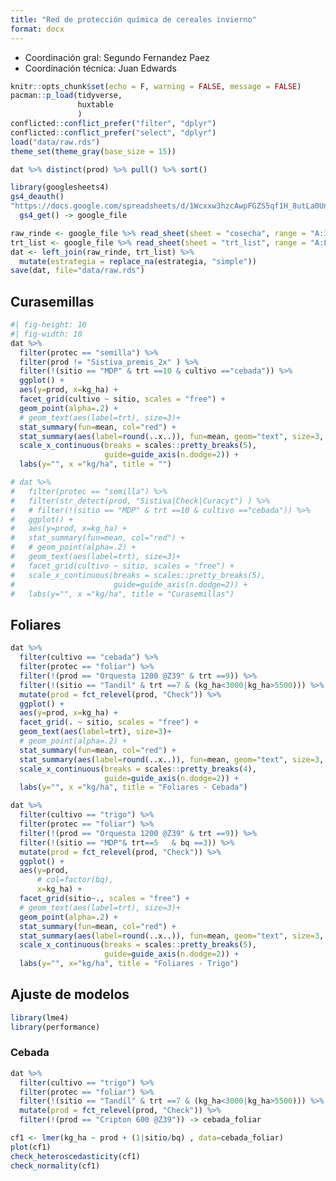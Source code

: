 ```yaml
---
title: "Red de protección química de cereales invierno"
format: docx
---
```

- Coordinación gral: Segundo Fernandez Paez
- Coordinación técnica: Juan Edwards

```r
knitr::opts_chunk$set(echo = F, warning = FALSE, message = FALSE)
pacman::p_load(tidyverse,
               huxtable
               )
conflicted::conflict_prefer("filter", "dplyr")
conflicted::conflict_prefer("select", "dplyr")
load("data/raw.rds")
theme_set(theme_gray(base_size = 15)) 

dat %>% distinct(prod) %>% pull() %>% sort()
```

```r
library(googlesheets4)
gs4_deauth()
"https://docs.google.com/spreadsheets/d/1Wcxxw3hzcAwpFGZS5qf1H_8utLa0UnMIG6-sztdsYug/edit?usp=sharing" %>%
  gs4_get() -> google_file
```

```r
raw_rinde <- google_file %>% read_sheet(sheet = "cosecha", range = "A:I")
trt_list <- google_file %>% read_sheet(sheet = "trt_list", range = "A:F")
dat <- left_join(raw_rinde, trt_list) %>% 
  mutate(estrategia = replace_na(estrategia, "simple"))
save(dat, file="data/raw.rds")
```

## Curasemillas

```r
#| fig-height: 10
#| fig-width: 10
dat %>% 
  filter(protec == "semilla") %>% 
  filter(prod != "Sistiva_premis_2x" ) %>% 
  filter(!(sitio == "MDP" & trt ==10 & cultivo =="cebada")) %>% 
  ggplot() + 
  aes(y=prod, x=kg_ha) + 
  facet_grid(cultivo ~ sitio, scales = "free") + 
  geom_point(alpha=.2) +
  # geom_text(aes(label=trt), size=3)+
  stat_summary(fun=mean, col="red") + 
  stat_summary(aes(label=round(..x..)), fun=mean, geom="text", size=3, vjust=-.5) + 
  scale_x_continuous(breaks = scales::pretty_breaks(5), 
                     guide=guide_axis(n.dodge=2)) +
  labs(y="", x ="kg/ha", title = "")
```

```r
# dat %>% 
#   filter(protec == "semilla") %>% 
#   filter(str_detect(prod, "Sistiva|Check|Curacyt") ) %>% 
#   # filter(!(sitio == "MDP" & trt ==10 & cultivo =="cebada")) %>% 
#   ggplot() + 
#   aes(y=prod, x=kg_ha) + 
#   stat_summary(fun=mean, col="red") + 
#   # geom_point(alpha=.2) + 
#   geom_text(aes(label=trt), size=3)+
#   facet_grid(cultivo ~ sitio, scales = "free") + 
#   scale_x_continuous(breaks = scales::pretty_breaks(5), 
#                      guide=guide_axis(n.dodge=2)) +
#   labs(y="", x ="kg/ha", title = "Curasemillas")
```

## Foliares

```r
dat %>% 
  filter(cultivo == "cebada") %>%
  filter(protec == "foliar") %>% 
  filter(!(prod == "Orquesta 1200 @Z39" & trt ==9)) %>% 
  filter(!(sitio == "Tandil" & trt ==7 & (kg_ha<3000|kg_ha>5500))) %>% 
  mutate(prod = fct_relevel(prod, "Check")) %>% 
  ggplot() + 
  aes(y=prod, x=kg_ha) + 
  facet_grid(. ~ sitio, scales = "free") + 
  geom_text(aes(label=trt), size=3)+
  # geom_point(alpha=.2) +
  stat_summary(fun=mean, col="red") + 
  stat_summary(aes(label=round(..x..)), fun=mean, geom="text", size=3, vjust=-.5) + 
  scale_x_continuous(breaks = scales::pretty_breaks(4), 
                     guide=guide_axis(n.dodge=2)) +
  labs(y="", x ="kg/ha", title = "Foliares - Cebada")
```

```r
dat %>% 
  filter(cultivo == "trigo") %>%
  filter(protec == "foliar") %>% 
  filter(!(prod == "Orquesta 1200 @Z39" & trt ==9)) %>% 
  filter(!(sitio == "MDP"& trt==5	& bq ==3)) %>% 
  mutate(prod = fct_relevel(prod, "Check")) %>% 
  ggplot() + 
  aes(y=prod, 
      # col=factor(bq),  
      x=kg_ha) + 
  facet_grid(sitio~., scales = "free") + 
  # geom_text(aes(label=trt), size=3)+
  geom_point(alpha=.2) +
  stat_summary(fun=mean, col="red") + 
  stat_summary(aes(label=round(..x..)), fun=mean, geom="text", size=3, vjust=-.5) + 
  scale_x_continuous(breaks = scales::pretty_breaks(5), 
                     guide=guide_axis(n.dodge=2)) +  
  labs(y="", x="kg/ha", title = "Foliares - Trigo")
```

## Ajuste de modelos

```r
library(lme4)
library(performance)
```

### Cebada

```r
dat %>% 
  filter(cultivo == "trigo") %>%
  filter(protec == "foliar") %>%
  filter(!(sitio == "Tandil" & trt ==7 & (kg_ha<3000|kg_ha>5500))) %>% 
  mutate(prod = fct_relevel(prod, "Check")) %>% 
  filter(!(prod == "Cripton 600 @Z39")) -> cebada_foliar

cf1 <- lmer(kg_ha ~ prod + (1|sitio/bq) , data=cebada_foliar)
plot(cf1)
check_heteroscedasticity(cf1)
check_normality(cf1)
```

